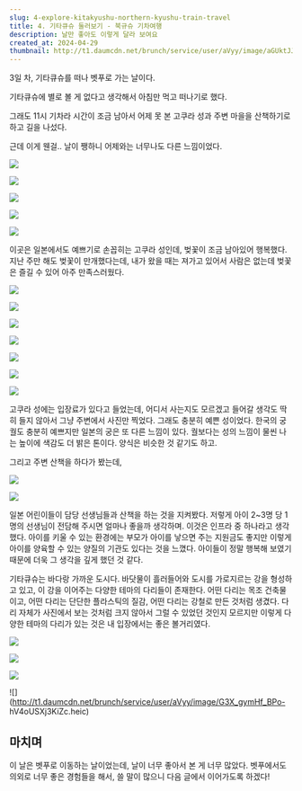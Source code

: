 ```yaml
---
slug: 4-explore-kitakyushu-northern-kyushu-train-travel
title: 4. 기타큐슈 둘러보기 - 북규슈 기차여행
description: 날만 좋아도 이렇게 달라 보여요
created_at: 2024-04-29
thumbnail: http://t1.daumcdn.net/brunch/service/user/aVyy/image/aGUktJJKcMS0nV2CwSyFr43_XwU.png
---
```


3일 차, 기타큐슈를 떠나 벳푸로 가는 날이다.

기타큐슈에 별로 볼 게 없다고 생각해서 아침만 먹고 떠나기로 했다.

그래도 11시 기차라 시간이 조금 남아서 어제 못 본 고쿠라 성과 주변 마을을 산책하기로 하고 길을 나섰다.

근데 이게 웬걸.. 날이 쨍하니 어제와는 너무나도 다른 느낌이었다.

![](http://t1.daumcdn.net/brunch/service/user/aVyy/image/CPSg3PuVCwhHIJLspMItGY1pB54.heic)

![](http://t1.daumcdn.net/brunch/service/user/aVyy/image/400ACA038T_A3GhNJ_3w0Qec-to.HEIC)

![](http://t1.daumcdn.net/brunch/service/user/aVyy/image/oglHtVi-Fk8FTuC8uzxg0EEvB94.heic)

![](http://t1.daumcdn.net/brunch/service/user/aVyy/image/SwS1fGCbNzQVUv4-oHCqh7_0c_8.heic)

![](http://t1.daumcdn.net/brunch/service/user/aVyy/image/AfPWC0XzDWsVggkmA7Yw9FiyHp0.heic)

이곳은 일본에서도 예쁘기로 손꼽히는 고쿠라 성인데, 벚꽃이 조금 남아있어 행복했다. 지난 주만 해도 벚꽃이 만개했다는데, 내가 왔을 때는
져가고 있어서 사람은 없는데 벚꽃은 즐길 수 있어 아주 만족스러웠다.

![](http://t1.daumcdn.net/brunch/service/user/aVyy/image/hxjlAzz0aWgL5SWgYhmqTA6DgLI.heic)

![](http://t1.daumcdn.net/brunch/service/user/aVyy/image/5Npq_4aLe8Od9uXP4kT7wC_F9vY.HEIC)

![](http://t1.daumcdn.net/brunch/service/user/aVyy/image/Vhi0uYkd0i-4dPj5VzANkA5BaZ0.HEIC)

![](http://t1.daumcdn.net/brunch/service/user/aVyy/image/WpGFTv2bk4maaJwu4N7PrAmX4vQ.HEIC)

![](http://t1.daumcdn.net/brunch/service/user/aVyy/image/5OQCdWZu0Z1N1WH2frlbHh3gpqw.HEIC)

![](http://t1.daumcdn.net/brunch/service/user/aVyy/image/fZukHuZbG39A-gFfZUDZ4HyT_70.HEIC)

![](http://t1.daumcdn.net/brunch/service/user/aVyy/image/O15uj-X-PR-9yeyfh8w91ybkSEU.heic)

고쿠라 성에는 입장료가 있다고 들었는데, 어디서 사는지도 모르겠고 들어갈 생각도 딱히 들지 않아서 그냥 주변에서 사진만 찍었다. 그래도
충분히 예쁜 성이었다. 한국의 궁궐도 충분히 예쁘지만 일본의 궁은 또 다른 느낌이 있다. 궐보다는 성의 느낌이 물씬 나는 높이에 색감도 더
밝은 톤이다. 양식은 비슷한 것 같기도 하고.

그리고 주변 산책을 하다가 봤는데,

![](http://t1.daumcdn.net/brunch/service/user/aVyy/image/Dm8ZxqjpE9LCA2Ck-9Xd44vM-vM.HEIC)

![](http://t1.daumcdn.net/brunch/service/user/aVyy/image/6jArvYdiiStrMo2xYRcKXNuFfT8.HEIC)

일본 어린이들이 담당 선생님들과 산책을 하는 것을 지켜봤다. 저렇게 아이 2~3명 당 1명의 선생님이 전담해 주시면 얼마나 좋을까 생각하며.
이것은 인프라 중 하나라고 생각했다. 아이를 키울 수 있는 환경에는 부모가 아이를 낳으면 주는 지원금도 좋지만 이렇게 아이를 양육할 수 있는
양질의 기관도 있다는 것을 느꼈다. 아이들이 정말 행복해 보였기 때문에 더욱 그 생각을 깊게 했던 것 같다.

기타큐슈는 바다랑 가까운 도시다. 바닷물이 흘러들어와 도시를 가로지르는 강을 형성하고 있고, 이 강을 이어주는 다양한 테마의 다리들이
존재한다. 어떤 다리는 목조 건축물이고, 어떤 다리는 단단한 플라스틱의 질감, 어떤 다리는 강철로 만든 것처럼 생겼다. 다리 자체가 사진에서
보는 것처럼 크지 않아서 그럴 수 있었던 것인지 모르지만 이렇게 다양한 테마의 다리가 있는 것은 내 입장에서는 좋은 볼거리였다.

![](http://t1.daumcdn.net/brunch/service/user/aVyy/image/G3ZmUv72voUjqAcFsVEziWPl2zw.HEIC)

![](http://t1.daumcdn.net/brunch/service/user/aVyy/image/eBjG7KmZ1C-qGMbPwvpaUhRVCuM.HEIC)

![](http://t1.daumcdn.net/brunch/service/user/aVyy/image/TTuwzN2xTasO6zbxfo9TX4hqLEY.HEIC)

![](http://t1.daumcdn.net/brunch/service/user/aVyy/image/G3X_gymHf_BPo-
hV4oUSXj3KiZc.heic)

## **마치며**

이 날은 벳푸로 이동하는 날이었는데, 날이 너무 좋아서 본 게 너무 많았다. 벳푸에서도 의외로 너무 좋은 경험들을 해서, 쓸 말이 많으니
다음 글에서 이어가도록 하겠다!
